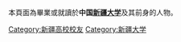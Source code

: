 {{Catnav|頁面分類|人物|校友|大學校友|中國大學校友}}

本頁面為畢業或就讀於'''中国[[新疆大学|新疆大学]]'''及其前身的人物。

[[Category:新疆高校校友|Category:新疆高校校友]]
[[Category:新疆大学|Category:新疆大学]]